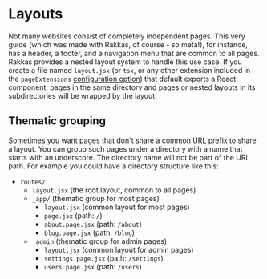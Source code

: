 
# Layouts

Not many websites consist of completely independent pages. This very guide (which was made with Rakkas, of course - so meta!), for instance, has a header, a footer, and a navigation menu that are common to all pages. Rakkas provides a nested layout system to handle this use case. If you create a file named `layout.jsx` (or `tsx`, or any other extension included in the `pageExtensions` [configuration option](./configuration-options)) that default exports a React component, pages in the same directory and pages or nested layouts in its subdirectories will be wrapped by the layout.


<SampleViewer filename="routes/layout.jsx" code={layoutExampleLayout} />
<SampleViewer filename="routes/index.page.jsx" code={layoutExampleHome} />
<SampleViewer
	filename="routes/about.page.jsx"
	code={layoutExampleAbout}
	url="/examples/layout"
	height="12em"
/>

## Thematic grouping

Sometimes you want pages that don't share a common URL prefix to share a layout. You can group such pages under a directory with a name that starts with an underscore. The directory name will not be part of the URL path. For example you could have a directory structure like this:

- `routes/`
  - `layout.jsx` (the root layout, common to all pages)
  - `_app/` (thematic group for most pages)
    - `layout.jsx` (common layout for most pages)
    - `page.jsx` (path: `/`)
    - `about.page.jsx` (path: `/about`)
    - `blog.page.jsx` (path: `/blog`)
  - `_admin` (thematic group for admin pages)
    - `layout.jsx` (common layout for admin pages)
    - `settings.page.jsx` (path: `/settings`)
    - `users.page.jsx` (path: `/users`)
